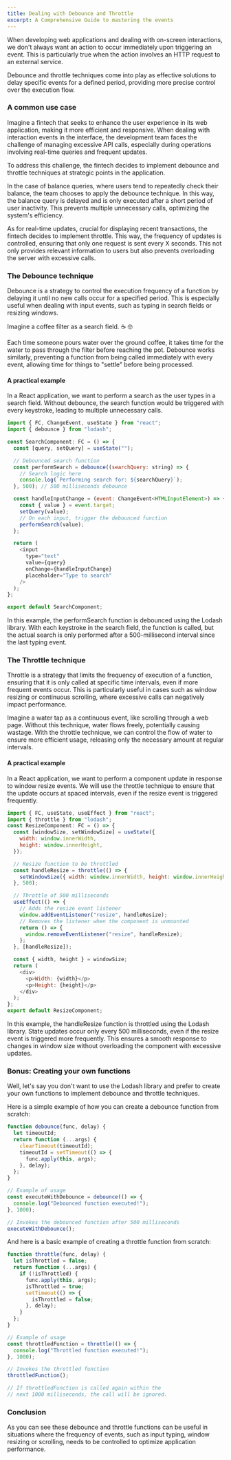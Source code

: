 ```yaml
---
title: Dealing with Debounce and Throttle
excerpt: A Comprehensive Guide to mastering the events
---
```


When developing web applications and dealing with on-screen interactions, we don't always want an action to occur immediately upon triggering an event. This is particularly true when the action involves an HTTP request to an external service.

Debounce and throttle techniques come into play as effective solutions to delay specific events for a defined period, providing more precise control over the execution flow.

### A common use case

Imagine a fintech that seeks to enhance the user experience in its web application, making it more efficient and responsive. When dealing with interaction events in the interface, the development team faces the challenge of managing excessive API calls, especially during operations involving real-time queries and frequent updates.

To address this challenge, the fintech decides to implement debounce and throttle techniques at strategic points in the application.

In the case of balance queries, where users tend to repeatedly check their balance, the team chooses to apply the debounce technique. In this way, the balance query is delayed and is only executed after a short period of user inactivity. This prevents multiple unnecessary calls, optimizing the system's efficiency.

As for real-time updates, crucial for displaying recent transactions, the fintech decides to implement throttle. This way, the frequency of updates is controlled, ensuring that only one request is sent every X seconds. This not only provides relevant information to users but also prevents overloading the server with excessive calls.

### The Debounce technique

Debounce is a strategy to control the execution frequency of a function by delaying it until no new calls occur for a specified period. This is especially useful when dealing with input events, such as typing in search fields or resizing windows.

Imagine a coffee filter as a search field. ☕️ 🤓

Each time someone pours water over the ground coffee, it takes time for the water to pass through the filter before reaching the pot. Debounce works similarly, preventing a function from being called immediately with every event, allowing time for things to "settle" before being processed.

#### A practical example

In a React application, we want to perform a search as the user types in a search field. Without debounce, the search function would be triggered with every keystroke, leading to multiple unnecessary calls.

```js
import { FC, ChangeEvent, useState } from "react";
import { debounce } from "lodash";

const SearchComponent: FC = () => {
  const [query, setQuery] = useState("");

  // Debounced search function
  const performSearch = debounce((searchQuery: string) => {
    // Search logic here
    console.log(`Performing search for: ${searchQuery}`);
  }, 500); // 500 milliseconds debounce

  const handleInputChange = (event: ChangeEvent<HTMLInputElement>) => {
    const { value } = event.target;
    setQuery(value);
    // On each input, trigger the debounced function
    performSearch(value);
  };

  return (
    <input
      type="text"
      value={query}
      onChange={handleInputChange}
      placeholder="Type to search"
    />
  );
};

export default SearchComponent;
```

In this example, the performSearch function is debounced using the Lodash library. With each keystroke in the search field, the function is called, but the actual search is only performed after a 500-millisecond interval since the last typing event.

### The Throttle technique

Throttle is a strategy that limits the frequency of execution of a function, ensuring that it is only called at specific time intervals, even if more frequent events occur. This is particularly useful in cases such as window resizing or continuous scrolling, where excessive calls can negatively impact performance.

Imagine a water tap as a continuous event, like scrolling through a web page. Without this technique, water flows freely, potentially causing wastage. With the throttle technique, we can control the flow of water to ensure more efficient usage, releasing only the necessary amount at regular intervals.

#### A practical example

In a React application, we want to perform a component update in response to window resize events. We will use the throttle technique to ensure that the update occurs at spaced intervals, even if the resize event is triggered frequently.

```js
import { FC, useState, useEffect } from "react";
import { throttle } from "lodash";
const ResizeComponent: FC = () => {
  const [windowSize, setWindowSize] = useState({
    width: window.innerWidth,
    height: window.innerHeight,
  });

  // Resize function to be throttled
  const handleResize = throttle(() => {
    setWindowSize({ width: window.innerWidth, height: window.innerHeight });
  }, 500);

  // Throttle of 500 milliseconds
  useEffect(() => {
    // Adds the resize event listener
    window.addEventListener("resize", handleResize);
    // Removes the listener when the component is unmounted
    return () => {
      window.removeEventListener("resize", handleResize);
    };
  }, [handleResize]);

  const { width, height } = windowSize;
  return (
    <div>
      <p>Width: {width}</p>
      <p>Height: {height}</p>
    </div>
  );
};
export default ResizeComponent;
```

In this example, the handleResize function is throttled using the Lodash library. State updates occur only every 500 milliseconds, even if the resize event is triggered more frequently. This ensures a smooth response to changes in window size without overloading the component with excessive updates.

### Bonus: Creating your own functions

Well, let's say you don't want to use the Lodash library and prefer to create your own functions to implement debounce and throttle techniques.

Here is a simple example of how you can create a debounce function from scratch:

```js
function debounce(func, delay) {
  let timeoutId;
  return function (...args) {
    clearTimeout(timeoutId);
    timeoutId = setTimeout(() => {
      func.apply(this, args);
    }, delay);
  };
}

// Example of usage
const executeWithDebounce = debounce(() => {
  console.log("Debounced function executed!");
}, 1000);

// Invokes the debounced function after 500 milliseconds
executeWithDebounce();
```

And here is a basic example of creating a throttle function from scratch:

```js
function throttle(func, delay) {
  let isThrottled = false;
  return function (...args) {
    if (!isThrottled) {
      func.apply(this, args);
      isThrottled = true;
      setTimeout(() => {
        isThrottled = false;
      }, delay);
    }
  };
}

// Example of usage
const throttledFunction = throttle(() => {
  console.log("Throttled function executed!");
}, 1000);

// Invokes the throttled function
throttledFunction();

// If throttledFunction is called again within the
// next 1000 milliseconds, the call will be ignored.
```

### Conclusion

As you can see these debounce and throttle functions can be useful in situations where the frequency of events, such as input typing, window resizing or scrolling, needs to be controlled to optimize application performance.

